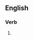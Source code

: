 ==English==

===Verb===
{{head|en|present participle}}

# {{present participle of|transgender|lang=en|nocat=1}}